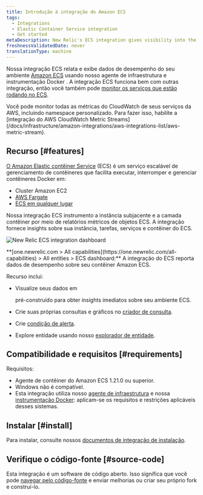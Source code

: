 ```yaml
---
title: Introdução à integração do Amazon ECS
tags:
  - Integrations
  - Elastic Container Service integration
  - Get started
metaDescription: New Relic's ECS integration gives visibility into the performance of your Amazon ECS environment.
freshnessValidatedDate: never
translationType: machine
---
```



Nossa integração ECS relata e exibe dados de desempenho do seu ambiente [Amazon ECS](https://docs.aws.amazon.com/ecs/index.html) usando nosso agente de infraestrutura e instrumentação Docker . A integração ECS funciona bem com outras integração, então você também pode [monitor os serviços que estão rodando no ECS](/docs/integrations/host-integrations/host-integrations-list/monitor-services-running-amazon-ecs).

<Callout variant="tip">
  Você pode monitor todas as métricas do CloudWatch de seus serviços da AWS, incluindo namespace personalizado. Para fazer isso, habilite a [integração do AWS CloudWatch Metric Streams](/docs/infrastructure/amazon-integrations/aws-integrations-list/aws-metric-stream).
</Callout>

## Recurso [#features]

[O Amazon Elastic contêiner Service](https://docs.aws.amazon.com/ecs/index.html) (ECS) é um serviço escalável de gerenciamento de contêineres que facilita executar, interromper e gerenciar contêineres Docker em:

* Cluster Amazon EC2
* [AWS Fargate](https://aws.amazon.com/fargate/)
* [ECS em qualquer lugar](https://aws.amazon.com/ecs/anywhere/)

Nossa integração ECS instrumento a instância subjacente e a camada contêiner por meio de relatórios métricos de objetos ECS. A integração fornece insights sobre sua instância, tarefas, serviços e contêiner do ECS.

<img
  title="new-relic-ecs-integration-dashboards.png"
  alt="New Relic ECS integration dashboard"
  src={infrastructureAwsEcsDashboard}
/>

<figcaption>
  <DNT>**[one.newrelic.com > All capabilities](https://one.newrelic.com/all-capabilities) > All entities > ECS dashboard:**</DNT> A integração do ECS reporta dados de desempenho sobre seu contêiner Amazon ECS.
</figcaption>

Recurso inclui:

* Visualize seus dados em

  <InlinePopover type="dashboards"/>

  pré-construído para obter insights imediatos sobre seu ambiente ECS.

* Crie suas próprias consultas e gráficos no [criador de consulta](/docs/chart-builder/use-chart-builder/get-started/introduction-chart-builder).

* Crie [condição de alerta](/docs/ecs-integration-recommended-alert-conditions).

* Explore entidade usando nosso [explorador de entidade](/docs/new-relic-one/use-new-relic-one/ui-data/new-relic-one-entity-explorer).

## Compatibilidade e requisitos [#requirements]

Requisitos:

* Agente de contêiner do Amazon ECS 1.21.0 ou superior.
* Windows não é compatível.
* Esta integração utiliza nosso [agente de infraestrutura](/docs/infrastructure/new-relic-infrastructure/getting-started/compatibility-requirements-new-relic-infrastructure) e nossa [instrumentação Docker](/docs/infrastructure/install-configure-manage-infrastructure/docker-installation/docker-instrumentation-infrastructure): aplicam-se os requisitos e restrições aplicáveis desses sistemas.

## Instalar [#install]

Para instalar, consulte nossos [documentos de integração de instalação](/docs/install-ecs-integration).

## Verifique o código-fonte [#source-code]

Esta integração é um software de código aberto. Isso significa que você pode [navegar pelo código-fonte](https://github.com/newrelic/nri-ecs) e enviar melhorias ou criar seu próprio fork e construí-lo.